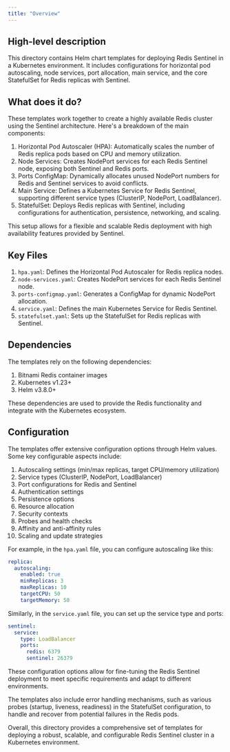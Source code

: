```yaml
---
title: "Overview"
---
```


## High-level description
This directory contains Helm chart templates for deploying Redis Sentinel in a Kubernetes environment. It includes configurations for horizontal pod autoscaling, node services, port allocation, main service, and the core StatefulSet for Redis replicas with Sentinel.

## What does it do?
These templates work together to create a highly available Redis cluster using the Sentinel architecture. Here's a breakdown of the main components:

1. Horizontal Pod Autoscaler (HPA): Automatically scales the number of Redis replica pods based on CPU and memory utilization.
2. Node Services: Creates NodePort services for each Redis Sentinel node, exposing both Sentinel and Redis ports.
3. Ports ConfigMap: Dynamically allocates unused NodePort numbers for Redis and Sentinel services to avoid conflicts.
4. Main Service: Defines a Kubernetes Service for Redis Sentinel, supporting different service types (ClusterIP, NodePort, LoadBalancer).
5. StatefulSet: Deploys Redis replicas with Sentinel, including configurations for authentication, persistence, networking, and scaling.

This setup allows for a flexible and scalable Redis deployment with high availability features provided by Sentinel.

## Key Files

1. `hpa.yaml`: Defines the Horizontal Pod Autoscaler for Redis replica nodes.
2. `node-services.yaml`: Creates NodePort services for each Redis Sentinel node.
3. `ports-configmap.yaml`: Generates a ConfigMap for dynamic NodePort allocation.
4. `service.yaml`: Defines the main Kubernetes Service for Redis Sentinel.
5. `statefulset.yaml`: Sets up the StatefulSet for Redis replicas with Sentinel.

## Dependencies
The templates rely on the following dependencies:

1. Bitnami Redis container images
2. Kubernetes v1.23+
3. Helm v3.8.0+

These dependencies are used to provide the Redis functionality and integrate with the Kubernetes ecosystem.

## Configuration
The templates offer extensive configuration options through Helm values. Some key configurable aspects include:

1. Autoscaling settings (min/max replicas, target CPU/memory utilization)
2. Service types (ClusterIP, NodePort, LoadBalancer)
3. Port configurations for Redis and Sentinel
4. Authentication settings
5. Persistence options
6. Resource allocation
7. Security contexts
8. Probes and health checks
9. Affinity and anti-affinity rules
10. Scaling and update strategies

For example, in the `hpa.yaml` file, you can configure autoscaling like this:

```yaml
replica:
  autoscaling:
    enabled: true
    minReplicas: 3
    maxReplicas: 10
    targetCPU: 50
    targetMemory: 50
```

Similarly, in the `service.yaml` file, you can set up the service type and ports:

```yaml
sentinel:
  service:
    type: LoadBalancer
    ports:
      redis: 6379
      sentinel: 26379
```

These configuration options allow for fine-tuning the Redis Sentinel deployment to meet specific requirements and adapt to different environments.

The templates also include error handling mechanisms, such as various probes (startup, liveness, readiness) in the StatefulSet configuration, to handle and recover from potential failures in the Redis pods.

Overall, this directory provides a comprehensive set of templates for deploying a robust, scalable, and configurable Redis Sentinel cluster in a Kubernetes environment.